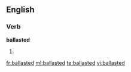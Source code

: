 ==English==

===Verb===
'''ballasted'''

# {{past of|[[ballast]]}}

[[fr:ballasted]]
[[ml:ballasted]]
[[te:ballasted]]
[[vi:ballasted]]